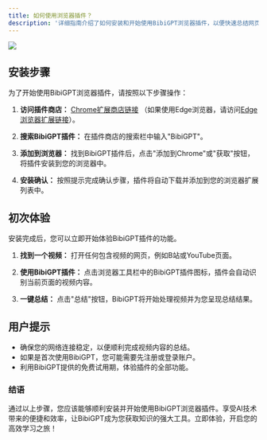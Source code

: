 ```yaml
---
title: 如何使用浏览器插件？
description: '详细指南介绍了如何安装和开始使用BibiGPT浏览器插件，以便快速总结网页上的音视频内容。'
---
```


<Frame>
  <img src="/images/docs/chrome-extension.png" style={{ borderRadius: '0.5rem' }} />
</Frame>

## 安装步骤

为了开始使用BibiGPT浏览器插件，请按照以下步骤操作：

1. **访问插件商店：** [Chrome扩展商店链接](https://chromewebstore.google.com/detail/bibigpt-%C2%B7-ai-%E9%9F%B3%E8%A7%86%E9%A2%91%E5%8A%A9%E7%90%86/amompibekeoilojklkcchfklkjoclhig) （如果使用Edge浏览器，请访问[Edge浏览器扩展链接](https://microsoftedge.microsoft.com/addons/detail/bibigpt-%C2%B7-ai-%E9%9F%B3%E8%A7%86%E9%A2%91%E5%8A%A9%E7%90%86/cameemceelodkbfknnijgfljleolapfj)）。

2. **搜索BibiGPT插件：** 在插件商店的搜索栏中输入"BibiGPT"。

3. **添加到浏览器：** 找到BibiGPT插件后，点击"添加到Chrome"或"获取"按钮，将插件安装到您的浏览器中。

4. **安装确认：** 按照提示完成确认步骤，插件将自动下载并添加到您的浏览器扩展列表中。

## 初次体验

安装完成后，您可以立即开始体验BibiGPT插件的功能。

1. **找到一个视频：** 打开任何包含视频的网页，例如B站或YouTube页面。

2. **使用BibiGPT插件：** 点击浏览器工具栏中的BibiGPT插件图标，插件会自动识别当前页面的视频内容。

3. **一键总结：** 点击"总结"按钮，BibiGPT将开始处理视频并为您呈现总结结果。

## 用户提示

- 确保您的网络连接稳定，以便顺利完成视频内容的总结。
- 如果是首次使用BibiGPT，您可能需要先注册或登录账户。
- 利用BibiGPT提供的免费试用期，体验插件的全部功能。

### 结语

通过以上步骤，您应该能够顺利安装并开始使用BibiGPT浏览器插件。享受AI技术带来的便捷和效率，让BibiGPT成为您获取知识的强大工具。立即体验，开启您的高效学习之旅！
